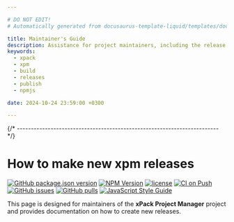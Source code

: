 ```yaml
---

# DO NOT EDIT!
# Automatically generated from docusaurus-template-liquid/templates/docusaurus.

title: Maintainer's Guide
description: Assistance for project maintainers, including the release schedule, versioning scheme, and instructions on how to build, test, and publish.
keywords:
  - xpack
  - xpm
  - build
  - releases
  - publish
  - npmjs

date: 2024-10-24 23:59:00 +0300

---
```



{/* ------------------------------------------------------------------------ */}

# How to make new xpm releases

[![GitHub package.json version](https://img.shields.io/github/package-json/v/xpack/xpm-js?color=blue)](https://github.com/xpack/xpm-js/blob/master/package.json)
[![NPM Version](https://img.shields.io/npm/v/xpm?color=green)](https://www.npmjs.com/package/xpm/)
[![license](https://img.shields.io/github/license/xpack/xpm-js)](https://github.com/xpack/xpm-js/blob/master/LICENSE)
[![CI on Push](https://github.com/xpack/xpm-js/actions/workflows/test-ci.yml/badge.svg)](https://github.com/xpack/xpm-js/actions/workflows/test-ci.yml)
[![GitHub issues](https://img.shields.io/github/issues/xpack/xpm-js)](https://github.com/xpack/xpm-js/issues)
[![GitHub pulls](https://img.shields.io/github/issues-pr/xpack/xpm-js)](https://github.com/xpack/xpm-js/pulls)
[![JavaScript Style Guide](https://img.shields.io/badge/code_style-standard-brightgreen)](https://standardjs.com)

This page is designed for maintainers of the
**xPack Project Manager**
project and provides documentation on how to create new releases.

<Content />
